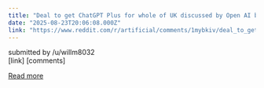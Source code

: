 ```yaml
---
title: "Deal to get ChatGPT Plus for whole of UK discussed by Open AI boss and minister"
date: "2025-08-23T20:06:08.000Z"
link: "https://www.reddit.com/r/artificial/comments/1mybkiv/deal_to_get_chatgpt_plus_for_whole_of_uk/"
---
```


submitted by    /u/willm8032  
 [link]   [comments]

[Read more](https://www.reddit.com/r/artificial/comments/1mybkiv/deal_to_get_chatgpt_plus_for_whole_of_uk/)
